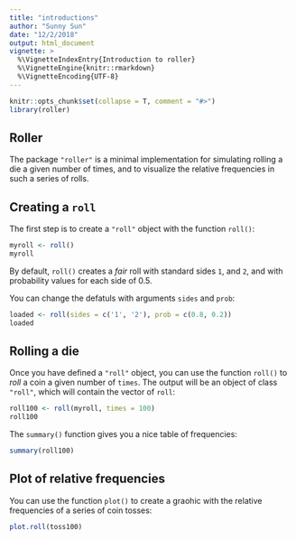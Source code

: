 ```yaml
---
title: "introductions"
author: "Sunny Sun"
date: "12/2/2018"
output: html_document
vignette: >
  %\VignetteIndexEntry{Introduction to roller}
  %\VignetteEngine{knitr::rmarkdown}
  %\VignetteEncoding{UTF-8}
---
```


```r
knitr::opts_chunk$set(collapse = T, comment = "#>")
library(roller)
```

## Roller

The package `"roller"` is a minimal implementation for simulating rolling
a die a given number of times, and to visualize the relative frequencies
in such a series of rolls.


## Creating a `roll`

The first step is to create a `"roll"` object with the function `roll()`:

```r
myroll <- roll()
myroll
```

By default, `roll()` creates a _fair_ roll with standard sides `1`, and 
`2`, and with probability values for each side of 0.5.

You can change the defatuls with arguments `sides` and `prob`:

```r
loaded <- roll(sides = c('1', '2'), prob = c(0.8, 0.2))
loaded
```


## Rolling a die

Once you have defined a `"roll"` object, you can use the function `roll()` to
_roll_ a coin a given number of `times`. The output will be an object of class 
`"roll"`, which will contain the vector of `roll`:

```r
roll100 <- roll(myroll, times = 100)
roll100
```

The `summary()` function gives you a nice table of frequencies:
```r
summary(roll100)
```


## Plot of relative frequencies

You can use the function `plot()` to create a graohic with the relative 
frequencies of a series of coin tosses:

```r
plot.roll(toss100)
```